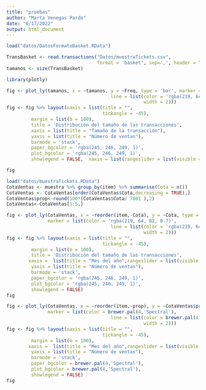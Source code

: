 ```yaml
---
title: "pruebas"
author: "Marta Venegas Pardo"
date: "6/17/2022"
output: html_document
---
```


```r
load("datos/DatosFormatoBasket.RData")

TransBasket <- read.transactions("Datos/muestraTickets.csv", 
                                 format = 'basket', sep=',', header = TRUE )
tamanos <- size(TransBasket)
```



```r
library(plotly)

fig <- plot_ly(tamanos, x = ~tamanos, y = ~Freq, type = 'bar', marker = list(color = 'rgba(219, 64, 82, 0.7)',
                                      line = list(color = 'rgba(219, 64, 82, 1.0)',
                                                  width = 2)))
fig <- fig %>% layout(xaxis = list(title = "",
                                   tickangle = -45),
         margin = list(b = 100),
         title = 'Distribución del tamaño de las transacciones',
         xaxis = list(title = "Tamaño de la transacción"),
         yaxis = list(title = "Número de ventas"),
         barmode = 'stack',
         paper_bgcolor = 'rgba(245, 246, 249, 1)',
         plot_bgcolor = 'rgba(245, 246, 249, 1)',
         showlegend = FALSE,  xaxis = list(rangeslider = list(visible = T)))

fig
```




```r
load("datos/muestraTickets.RData")
CotaVentas <- muestra %>% group_by(item) %>% summarise(Cota = n())
CotaVentas <- CotaVentas[order(CotaVentas$Cota,decreasing = TRUE),]
CotaVentas$prop<-round(100*(CotaVentas$Cota/ 7801 ),2)
CotaVentas<-CotaVentas[1:5,]
```



```r
fig <- plot_ly(CotaVentas, x = ~reorder(item,-Cota), y = ~Cota, type = 'bar', 
               marker = list(color = 'rgba(219, 64, 82, 0.7)',
                                      line = list(color = 'rgba(219, 64, 82, 1.0)',
                                                  width = 2)))
fig <- fig %>% layout(xaxis = list(title = "",
                                   tickangle = -45),
         margin = list(b = 100),
         title = 'Distribución del tamaño de las transacciones',
        xaxis =  list(title = "Mes del año",rangeslider = list(visible = T)),
         yaxis = list(title = "Número de ventas"),
         barmode = 'stack',
         paper_bgcolor = 'rgba(245, 246, 249, 1)',
         plot_bgcolor = 'rgba(245, 246, 249, 1)',
         showlegend = FALSE)
fig
```




```r

fig <- plot_ly(CotaVentas, x = ~reorder(item,-prop), y = ~CotaVentas$prop, type = 'bar', 
               marker = list(color = brewer.pal(4,'Spectral'),
                                      line = list(color = brewer.pal(4,'Spectral'),
                                                  width = 2)))
fig <- fig %>% layout(xaxis = list(title = "",
                                   tickangle = -45),
         margin = list(b = 100),
        xaxis =  list(title = "Mes del año",rangeslider = list(visible = T)),
         yaxis = list(title = "Número de ventas"),
         barmode = 'stack',
         paper_bgcolor = brewer.pal(4,'Spectral'),
         plot_bgcolor = brewer.pal(4,'Spectral'),
         showlegend = FALSE)
fig
```


